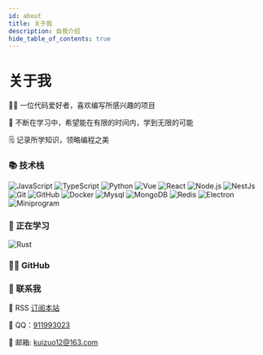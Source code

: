 ```yaml
---
id: about
title: 关于我
description: 自我介绍
hide_table_of_contents: true
---
```



<h1 style={{ textAlign: 'center' }}>关于我</h1>

👨‍💻 一位代码爱好者，喜欢编写所感兴趣的项目

🌱 不断在学习中，希望能在有限的时间内，学到无限的可能

🗒️ 记录所学知识，领略编程之美

### 📚 技术栈

![JavaScript](https://img.shields.io/badge/-JavaScript-333333?style=flat&logo=javascript)
![TypeScript](https://img.shields.io/badge/-TypeScript-333333?style=flat&logo=typescript)
![Python](https://img.shields.io/badge/-Python-333333?style=flat&logo=python)
![Vue](https://img.shields.io/badge/-Vue-333333?style=flat&logo=vue.js)
![React](https://img.shields.io/badge/-React-333333?style=flat&logo=react)
![Node.js](https://img.shields.io/badge/-Node-333333?style=flat&logo=node.js)
![NestJs](https://img.shields.io/badge/-NestJs-333333?style=flat&logo=nestjs&logoColor=ea2845)
![Git](https://img.shields.io/badge/-Git-333333?style=flat-square&logo=git)
![GitHub](https://img.shields.io/badge/-GitHub-333333?style=flat-square&logo=github)
![Docker](https://img.shields.io/badge/-Docker-333333?style=flat&logo=docker)
![Mysql](https://img.shields.io/badge/-Mysql-333333?style=flat&logo=mysql)
![MongoDB](https://img.shields.io/badge/-MongoDB-333333?style=flat&logo=mongodb)
![Redis](https://img.shields.io/badge/-Redis-333333?style=flat&logo=redis)
![Electron](https://img.shields.io/badge/-Electron-333333?style=flat&logo=electron)
![Miniprogram](https://img.shields.io/badge/-Miniprogram-333333?style=flat&logo=wechat)

### 🔭 正在学习

![Rust](https://img.shields.io/badge/-Rust-333333?style=flat&logo=rust)

### 👨‍💻 GitHub

<div style={{ margin: 'auto' }}>
  <a
    href='https://github-readme-stats.vercel.app/api/top-langs?username=kuizuo&show_icons=true&locale=cn&layout=compact'
    target='_blank'
    rel='noreferer noopener'
  >
    <ThemedImage
      alt='kuizuo'
      sources={{
        light: useBaseUrl(
          'https://github-readme-stats.vercel.app/api/top-langs?username=kuizuo&show_icons=true&locale=cn&layout=compact',
        ),
        dark: useBaseUrl(
          'https://github-readme-stats.vercel.app/api/top-langs?username=kuizuo&theme=react&show_icons=true&locale=cn&layout=compact',
        ),
      }}
    />
  </a>
  <a
    href='https://github-readme-stats.vercel.app/api?username=kuizuo&show_icons=true&locale=cn&layout=compact'
    target='_blank'
    rel='noreferer noopener'
  >
    <ThemedImage
      alt='kuizuo'
      sources={{
        light: useBaseUrl(
          'https://github-readme-stats.vercel.app/api?username=kuizuo&show_icons=true&locale=cn&layout=compact',
        ),
        dark: useBaseUrl(
          'https://github-readme-stats.vercel.app/api?username=kuizuo&theme=react&show_icons=true&locale=cn&layout=compact',
        ),
      }}
    />
  </a>
  <a
    href='https://activity-graph.herokuapp.com/graph?username=kuizuo&bg_color=white&color=23affc&line=23affc'
    target='_blank'
    rel='noreferer noopener'
  >
    <ThemedImage
      alt='kuizuo'
      sources={{
        light: useBaseUrl(
          'https://activity-graph.herokuapp.com/graph?username=kuizuo&bg_color=white&color=23affc&line=23affc',
        ),
        dark: useBaseUrl(
          'https://activity-graph.herokuapp.com/graph?username=kuizuo&bg_color=white&color=119cc5&line=119cc5',
        ),
      }}
    />
  </a>
</div>

### 💬 联系我

📢 RSS [订阅本站](https://feedly.com/i/subscription/feed/https://kuizuo.cn/rss.xml)

🐧 QQ：[911993023](http://wpa.qq.com/msgrd?v=3&uin=911993023&site=qq&menu=yes)

📮 邮箱: [kuizuo12@163.com](mailto:kuizuo12@163.com)
